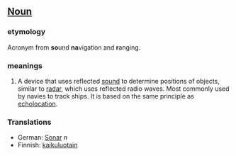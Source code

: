 ==[[Noun]]==
===etymology===
Acronym from '''so'''und '''na'''vigation and '''r'''anging.

===meanings===
#A device that uses reflected [[sound]] to determine positions of objects, similar to [[radar]], which uses reflected radio waves.   Most commonly used by navies to track ships.  It is based on the same principle as [[echolocation]].

===Translations===
*German: [[Sonar]] ''n''
*Finnish: [[kaikuluotain]]